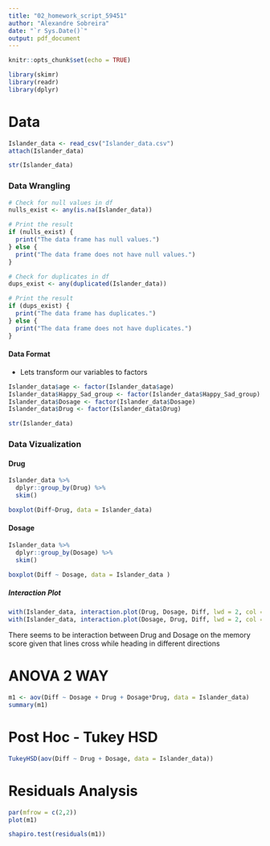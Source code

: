 ---
title: "02_homework_script_59451"
author: "Alexandre Sobreira"
date: "`r Sys.Date()`"
output: pdf_document
---

```{r setup, include=FALSE}
knitr::opts_chunk$set(echo = TRUE)
```

```{r}
library(skimr)
library(readr)
library(dplyr)
```
# Data
```{r warning=FALSE}
Islander_data <- read_csv("Islander_data.csv")
attach(Islander_data)
```
```{r}
str(Islander_data)
```

### Data Wrangling

```{r}
# Check for null values in df
nulls_exist <- any(is.na(Islander_data))

# Print the result
if (nulls_exist) {
  print("The data frame has null values.")
} else {
  print("The data frame does not have null values.")
}
```
```{r}
# Check for duplicates in df
dups_exist <- any(duplicated(Islander_data))

# Print the result
if (dups_exist) {
  print("The data frame has duplicates.")
} else {
  print("The data frame does not have duplicates.")
}
```

#### Data Format
- Lets transform our variables to factors
```{r}
Islander_data$age <- factor(Islander_data$age)
Islander_data$Happy_Sad_group <- factor(Islander_data$Happy_Sad_group)
Islander_data$Dosage <- factor(Islander_data$Dosage)
Islander_data$Drug <- factor(Islander_data$Drug)
```

```{r}
str(Islander_data)
```
### Data Vizualization

#### Drug
```{r}
Islander_data %>%
  dplyr::group_by(Drug) %>%
  skim()
```
```{r}
boxplot(Diff~Drug, data = Islander_data)
```

#### Dosage
```{r}
Islander_data %>%
  dplyr::group_by(Dosage) %>%
  skim()
```
```{r}
boxplot(Diff ~ Dosage, data = Islander_data )
```

##### Interaction Plot
```{r}
with(Islander_data, interaction.plot(Drug, Dosage, Diff, lwd = 2, col = 1:4))
with(Islander_data, interaction.plot(Dosage, Drug, Diff, lwd = 2, col = 1:3))
```
There seems to be interaction between Drug and Dosage on the memory score given that lines cross while heading in
different directions

# ANOVA 2 WAY
```{r}
m1 <- aov(Diff ~ Dosage + Drug + Dosage*Drug, data = Islander_data)
summary(m1)
```
# Post Hoc - Tukey HSD
```{r}
TukeyHSD(aov(Diff ~ Drug + Dosage, data = Islander_data))
```
# Residuals Analysis
```{r}
par(mfrow = c(2,2))
plot(m1)
```
```{r}
shapiro.test(residuals(m1))
```

